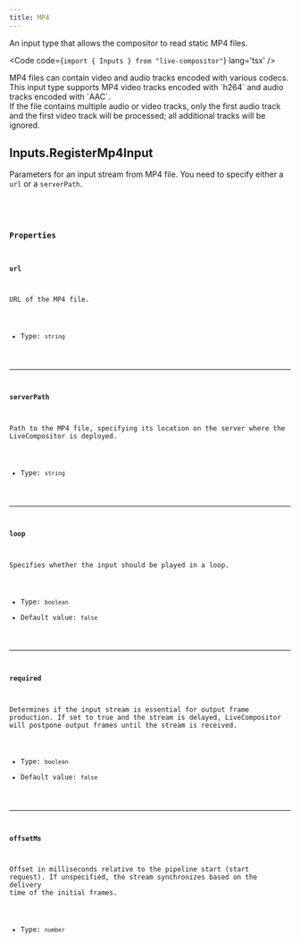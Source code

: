 ```yaml
---
title: MP4
---
```


An input type that allows the compositor to read static MP4 files.

<Code code={`import { Inputs } from "live-compositor"`} lang='tsx' />

<Aside>MP4 files can contain video and audio tracks encoded with various codecs. This input type supports MP4 video tracks encoded with `h264` and audio tracks encoded with `AAC`.</Aside>
<Aside type='caution'>If the file contains multiple audio or video tracks, only the first audio track and the first video track will be processed; all additional tracks will be ignored.</Aside>

## Inputs.RegisterMp4Input
Parameters for an input stream from MP4 file. You need to specify either a `url` or a `serverPath`.

<CollapsibleDetails summaryTitle='Type definitions' open>
<Code code={`
type RegisterMp4Input = {
    url?: string;
    serverPath?: string;
    loop?: bool;
    required?: bool;
    offsetMs?: f64;
}
`} lang='tsx' />
</CollapsibleDetails>

### Properties

#### url
URL of the MP4 file.

- Type: `string`

---

#### serverPath
Path to the MP4 file, specifying its location on the server where the LiveCompositor is deployed.

- Type: `string`

---

#### loop
Specifies whether the input should be played in a loop.

- Type: `boolean`
- Default value: `false`

---

#### required
Determines if the input stream is essential for output frame production. If set to true and the stream is delayed, LiveCompositor will postpone output frames until the stream is received.

- Type: `boolean`
- Default value: `false`

---

#### offsetMs
Offset in milliseconds relative to the pipeline start (start request). If unspecified, the stream synchronizes based on the delivery time of the initial frames.

- Type: `number`
